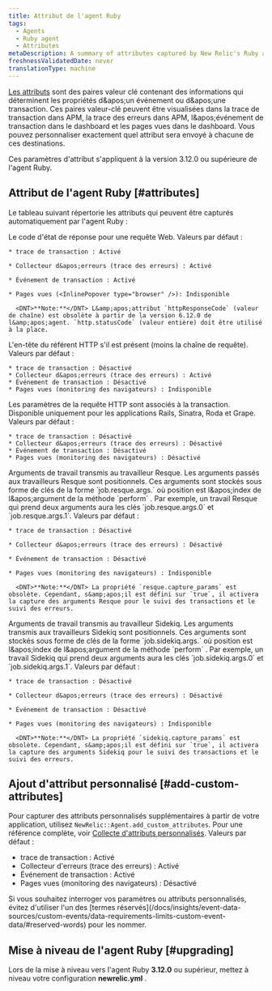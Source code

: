 ```yaml
---
title: Attribut de l'agent Ruby
tags:
  - Agents
  - Ruby agent
  - Attributes
metaDescription: A summary of attributes captured by New Relic's Ruby agent.
freshnessValidatedDate: never
translationType: machine
---
```


[Les attributs](/docs/features/agent-attributes) sont des paires valeur clé contenant des informations qui déterminent les propriétés d&amp;apos;un événement ou d&amp;apos;une transaction. Ces paires valeur-clé peuvent être visualisées dans la trace de transaction dans APM, la trace des erreurs dans APM, l&amp;apos;événement de transaction dans le dashboard et les pages vues dans le dashboard. Vous pouvez personnaliser exactement quel attribut sera envoyé à chacune de ces destinations.

Ces paramètres d&apos;attribut s&apos;appliquent à la version 3.12.0 ou supérieure de l&apos;agent Ruby.

## Attribut de l&apos;agent Ruby [#attributes]

Le tableau suivant répertorie les attributs qui peuvent être capturés automatiquement par l&apos;agent Ruby :

<CollapserGroup>
  <Collapser id="httpResponseCode" title="httpResponseCode">
    Le code d&apos;état de réponse pour une requête Web. Valeurs par défaut :

    * trace de transaction : Activé

    * Collecteur d&apos;erreurs (trace des erreurs) : Activé

    * Événement de transaction : Activé

    * Pages vues (<InlinePopover type="browser" />): Indisponible

      <DNT>**Note:**</DNT> L&amp;apos;attribut `httpResponseCode` (valeur de chaîne) est obsolète à partir de la version 6.12.0 de l&amp;apos;agent. `http.statusCode` (valeur entière) doit être utilisé à la place.
  </Collapser>

  <Collapser id="requestHeadersReferer" title="request.headers.referer">
    L&apos;en-tête du référent HTTP s&apos;il est présent (moins la chaîne de requête). Valeurs par défaut :

    * trace de transaction : Désactivé
    * Collecteur d&apos;erreurs (trace des erreurs) : Activé
    * Événement de transaction : Désactivé
    * Pages vues (monitoring des navigateurs) : Indisponible
  </Collapser>

  <Collapser id="requestParameters" title="request.parameters.*">
    Les paramètres de la requête HTTP sont associés à la transaction. Disponible uniquement pour les applications Rails, Sinatra, Roda et Grape. Valeurs par défaut :

    * trace de transaction : Désactivé
    * Collecteur d&apos;erreurs (trace des erreurs) : Désactivé
    * Événement de transaction : Désactivé
    * Pages vues (monitoring des navigateurs) : Désactivé
  </Collapser>

  <Collapser id="jobResqueArguments" title="job.resque.args.*">
    Arguments de travail transmis au travailleur Resque. Les arguments passés aux travailleurs Resque sont positionnels. Ces arguments sont stockés sous forme de clés de la forme `job.resque.args.<position>` où position est l&amp;apos;index de l&amp;apos;argument de la méthode `perform` . Par exemple, un travail Resque qui prend deux arguments aura les clés `job.resque.args.0` et `job.resque.args.1`. Valeurs par défaut :

    * trace de transaction : Désactivé

    * Collecteur d&apos;erreurs (trace des erreurs) : Désactivé

    * Événement de transaction : Désactivé

    * Pages vues (monitoring des navigateurs) : Indisponible

      <DNT>**Note:**</DNT> La propriété `resque.capture_params` est obsolète. Cependant, s&amp;apos;il est défini sur `true`, il activera la capture des arguments Resque pour le suivi des transactions et le suivi des erreurs.
  </Collapser>

  <Collapser id="jobSidekiqArguments" title="job.sidekiq.args.*">
    Arguments de travail transmis au travailleur Sidekiq. Les arguments transmis aux travailleurs Sidekiq sont positionnels. Ces arguments sont stockés sous forme de clés de la forme `job.sidekiq.args.<position>` où position est l&amp;apos;index de l&amp;apos;argument de la méthode `perform` . Par exemple, un travail Sidekiq qui prend deux arguments aura les clés `job.sidekiq.args.0` et `job.sidekiq.args.1`. Valeurs par défaut :

    * trace de transaction : Désactivé

    * Collecteur d&apos;erreurs (trace des erreurs) : Désactivé

    * Événement de transaction : Désactivé

    * Pages vues (monitoring des navigateurs) : Indisponible

      <DNT>**Note:**</DNT> La propriété `sidekiq.capture_params` est obsolète. Cependant, s&amp;apos;il est défini sur `true`, il activera la capture des arguments Sidekiq pour le suivi des transactions et le suivi des erreurs.
  </Collapser>
</CollapserGroup>

## Ajout d&apos;attribut personnalisé [#add-custom-attributes]

Pour capturer des attributs personnalisés supplémentaires à partir de votre application, utilisez `NewRelic::Agent.add_custom_attributes`. Pour une référence complète, voir [Collecte d&apos;attributs personnalisés](/docs/apm/other-features/attributes/collecting-custom-attributes#ruby-att). Valeurs par défaut :

* trace de transaction : Activé
* Collecteur d&apos;erreurs (trace des erreurs) : Activé
* Événement de transaction : Activé
* Pages vues (monitoring des navigateurs) : Désactivé

<Callout variant="caution">
  Si vous souhaitez interroger vos paramètres ou attributs personnalisés, évitez d&apos;utiliser l&apos;un des [termes réservés](/docs/insights/event-data-sources/custom-events/data-requirements-limits-custom-event-data/#reserved-words) pour les nommer.
</Callout>

## Mise à niveau de l&apos;agent Ruby [#upgrading]

Lors de la mise à niveau vers l&apos;agent Ruby <DNT>**3.12.0**</DNT> ou supérieur, mettez à niveau votre configuration <DNT>**newrelic.yml**</DNT> .